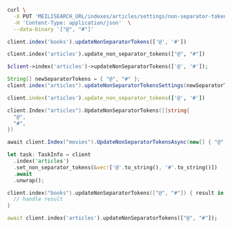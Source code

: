 <CodeGroup>

```bash cURL
curl \
  -X PUT 'MEILISEARCH_URL/indexes/articles/settings/non-separator-tokens' \
  -H 'Content-Type: application/json'  \
  --data-binary '["@", "#"]'
```


```javascript JS
client.index('books').updateNonSeparatorTokens(['@', '#'])
```


```python Python
client.index('articles').update_non_separator_tokens(["@", "#"])
```


```php PHP
$client->index('articles')->updateNonSeparatorTokens(['@', '#']);
```


```java Java
String[] newSeparatorTokens = { "@", "#" };
client.index("articles").updateNonSeparatorTokensSettings(newSeparatorTokens);
```


```ruby Ruby
client.index('articles').update_non_separator_tokens(['@', '#'])
```


```go Go
client.Index("articles").UpdateNonSeparatorTokens([]string{
  "@",
  "#",
})
```


```csharp C#
await client.Index("movies").UpdateNonSeparatorTokensAsync(new[] { "@", "#" });
```


```rust Rust
let task: TaskInfo = client
  .index('articles')
  .set_non_separator_tokens(&vec!['@'.to_string(), '#'.to_string()])
  .await
  .unwrap();
```


```swift Swift
client.index("books").updateNonSeparatorTokens(["@", "#"]) { result in
  // handle result
}
```


```dart Dart
await client.index('articles').updateNonSeparatorTokens(["@", "#"]);
```

</CodeGroup>
